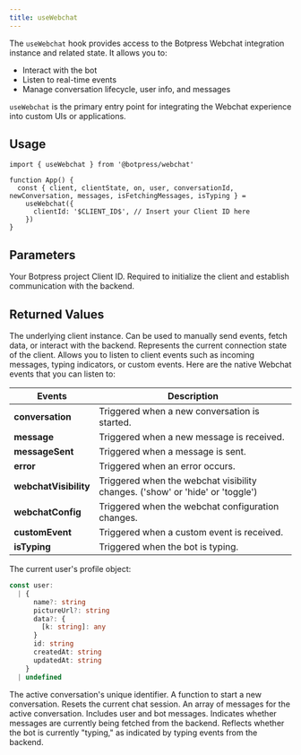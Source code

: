 ```yaml
---
title: useWebchat
---
```


The `useWebchat` hook provides access to the Botpress Webchat integration instance and related state. It allows you to:
- Interact with the bot
- Listen to real-time events
- Manage conversation lifecycle, user info, and messages

`useWebchat` is the primary entry point for integrating the Webchat experience into custom UIs or applications.

## Usage

```tsx App.tsx
import { useWebchat } from '@botpress/webchat'

function App() {
  const { client, clientState, on, user, conversationId, newConversation, messages, isFetchingMessages, isTyping } =
    useWebchat({
      clientId: '$CLIENT_ID$', // Insert your Client ID here
    })
}
```

## Parameters

<ResponseField name="clientId" type="string">
  Your Botpress project Client ID. Required to initialize the client and establish communication with the backend.
</ResponseField>

## Returned Values

<ResponseField name="client" type="WebchatClient">
  The underlying client instance. Can be used to manually send events, fetch data, or interact with the backend.
</ResponseField>
<ResponseField name="clientState" type="'connecting' | 'connected' | 'error' | 'disconnected'">
  Represents the current connection state of the client.
</ResponseField>
<ResponseField name="on" type="(event: string, callback: Function) => void">
  Allows you to listen to client events such as incoming messages, typing indicators, or custom events.
  Here are the native Webchat events that you can listen to:

| Events                | Description                                                                   |
| --------------------- | ----------------------------------------------------------------------------- |
| **conversation**      | Triggered when a new conversation is started.                                 |
| **message**           | Triggered when a new message is received.                                     |
| **messageSent**       | Triggered when a message is sent.                                             |
| **error**             | Triggered when an error occurs.                                               |
| **webchatVisibility** | Triggered when the webchat visibility changes. ('show' or 'hide' or 'toggle') |
| **webchatConfig**     | Triggered when the webchat configuration changes.                             |
| **customEvent**       | Triggered when a custom event is received.                                    |
| **isTyping**          | Triggered when the bot is typing.                                             |

</ResponseField>
<ResponseField name="user" type="User">
  The current user's profile object:

```ts [expandable]
const user:
  | {
      name?: string
      pictureUrl?: string
      data?: {
        [k: string]: any
      }
      id: string
      createdAt: string
      updatedAt: string
    }
  | undefined
```

</ResponseField>
<ResponseField name="conversationId" type="string">
  The active conversation's unique identifier.
</ResponseField>
<ResponseField name="newConversation" type="() => void">
  A function to start a new conversation. Resets the current chat session.
</ResponseField>
<ResponseField name="messages" type="BlockMessage[]">
  An array of messages for the active conversation. Includes user and bot messages.
</ResponseField>
<ResponseField name="isFetchingMessages" type="boolean">
  Indicates whether messages are currently being fetched from the backend.
</ResponseField>
<ResponseField name="isTyping" type="boolean">
  Reflects whether the bot is currently "typing," as indicated by typing events from the backend.
</ResponseField>
